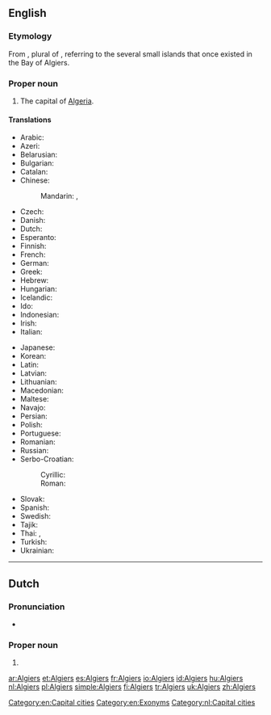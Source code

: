 ==English==

{{wikipedia}}

===Etymology===
From {{etyl|ar}} {{term|الجزائر|tr=al-jazāʾir||the islands|sc=Arab}}, plural of {{term|جزيرة|lang=ar||island|tr=jazīra}}, referring to the several small islands that once existed in the Bay of Algiers.

===Proper noun===
{{en-proper noun}}

# The capital of [[Algeria]].

====Translations====
{{trans-top|the capital of Algeria}}
* Arabic: {{t-|ar|الجزائر|p|tr=al-jazāʾir}}
* Azeri: {{t+|az|Əlcəzair}}
* Belarusian: {{t-|be|Алжыр|m|tr=Alžýr}}
* Bulgarian: {{t-|bg|Алжир|m|tr=Alžír}}
* Catalan: {{t-|ca|Alger|m}}
* Chinese:
*: Mandarin: {{t|cmn|阿爾及爾|sc=Hani}}, {{t|cmn|阿尔及尔|tr=Ā'ěrjí'ěr|sc=Hani}}
* Czech: {{t+|cs|Alžír|m}}
* Danish: {{t-|da|Algier}}
* Dutch: {{t+|nl|Algiers}}
* Esperanto: {{t-|eo|Alĝero}}
* Finnish: {{t+|fi|Alger}}
* French: {{t+|fr|Alger}}
* German: {{t+|de|Algier}}
* Greek: {{t-|el|Αλγέρι|n|tr=Algéri|sc=Grek}}
* Hebrew: {{t-|he|אלג׳יר|tr=aljír}}
* Hungarian: {{t+|hu|Algír}}
* Icelandic: {{t-|is|Algeirsborg}}
* Ido: {{t+|io|Aljer}}
* Indonesian: {{t-|id|Aljir}}
* Irish: {{t-|ga|Cathair na hAilgéire|f}}
* Italian: {{t+|it|Algeri}}
{{trans-mid}}
* Japanese: {{t-|ja|アルジェ|tr=Aruje}}
* Korean: {{t-|ko|알제|tr=Alje|sc=Hang}}
* Latin: {{t-|la|Algeria|f}}
* Latvian: {{t-|lv|Alžīra}}
* Lithuanian: {{t+|lt|Alžyras}}
* Macedonian: {{t+|mk|Алжир|m|tr=Álžir}}
* Maltese: {{t-|mt|Alġier}}
* Navajo: {{tø|nv|Áljiis}}
* Persian: {{t-|fa|الجزیره|tr=al-Jazire|sc=fa-Arab}}
* Polish: {{t+|pl|Algier|m}}
* Portuguese: {{t+|pt|Argel|m}}
* Romanian: {{t+|ro|Alger}}
* Russian: {{t+|ru|Алжир|m|tr=Alžír}}
* Serbo-Croatian:
*: Cyrillic: {{t-|sh|Алжир|m}}
*: Roman: {{t-|sh|Alžir|m}}
* Slovak: {{t-|sk|Alžír|m}}
* Spanish: {{t+|es|Argel|m}}
* Swedish: {{t-|sv|Alger}}
* Tajik: {{t-|tg|Алҷазира|tr=Aljazira|sc=Cyrl}}
* Thai: {{t-|th|แอลเจียร์ส|tr=aaenjiiàt}}, {{t-|th|อัลเจียร์ส|tr=anjiiàt}}
* Turkish: {{t+|tr|Cezayir}}
* Ukrainian: {{t+|uk|Алжир|m|tr=Alžýr}}
{{trans-bottom}}

[[Category:en:Capital cities]]
[[Category:en:Exonyms]]

----

==Dutch==

===Pronunciation===
* {{a|NL}} {{audio|Nl-Algiers.ogg|audio}}

===Proper noun===
{{nl-proper noun|g=n}}

# {{l|en|Algiers}}

[[Category:nl:Capital cities]]

[[ar:Algiers]]
[[et:Algiers]]
[[es:Algiers]]
[[fr:Algiers]]
[[io:Algiers]]
[[id:Algiers]]
[[hu:Algiers]]
[[nl:Algiers]]
[[pl:Algiers]]
[[simple:Algiers]]
[[fi:Algiers]]
[[tr:Algiers]]
[[uk:Algiers]]
[[zh:Algiers]]